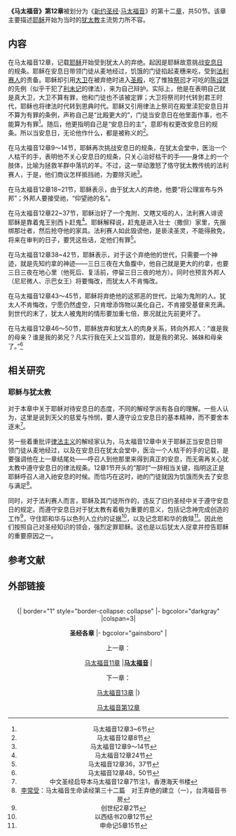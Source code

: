 '''《马太福音》第12章'''被划分为《[[新约圣经|新约圣经]]·[[马太福音|马太福音]]》的第十二[[圣经章节|章]]，共50节。该章主要描述[[耶稣|耶稣]]开始为当时的[[犹太教|犹太教]]主流势力所不容。

== 内容 ==
{{Main|耶稣遭弃绝}}
在马太福音12章，记载[[耶稣|耶稣]]开始受到犹太人的弃绝。起因是耶稣故意挑战[[安息日|安息日]]的规条。耶稣在安息日带领门徒从麦地经过，饥饿的门徒掐起麦穗来吃，受到[[法利赛人|法利赛人]]的责备。耶稣却引用[[大卫|大卫]]在被弃绝时进入[[圣殿|圣殿]]，吃了惟独[[祭司|祭司]]才可吃的[[陈设饼|陈设饼]]的先例（似乎干犯了[[利未记|利未记]]的律法），来为自己辩护。实际上，他是在表明自己就是真大卫，大卫不算有罪，他和门徒也不该被定罪；大卫将祭司时代转到君王时代，耶稣也将律法时代转到恩典时代。耶稣又引用律法上祭司在殿里渎犯安息日并不算为有罪的条例，声称自己是“比殿更大的”，门徒当安息日在他里面作事，也不能算为有罪<ref>马太福音12章3~6节</ref>。随后，他更指明自己是“安息日的主”，意即有权更改安息日的规条。所以当安息日，无论他作什么，都是被称义的<ref>马太福音12章8节</ref>。   
 
在马太福音12章9～14节，耶稣再次挑战安息日的规条，在犹太会堂中，医治一个人枯干的手，表明他不关心安息日的规条，只关心治好枯干的手——身体上的一个肢体，比喻为拯救羊群中落坑的羊。不过，这一举动激怒了恪守犹太教传统的法利赛人，于是，他们商议怎样抵挡祂，为要除灭祂<ref>马太福音12章9～14节</ref>。
  
在马太福音12章18~21节，耶稣表示，由于犹太人的弃绝，他要“将公理宣布与外邦”；外邦人要接受祂，“仰望祂的名”。 
 
在马太福音12章22~37节，耶稣治好了一个鬼附、又瞎又哑的人，法利赛人诽谤耶稣是靠着鬼王别西卜赶鬼<ref>马太福音12章24节</ref>。耶稣解释说，赶鬼是进入壮士（撒但）家里，先捆绑那壮者，然后抢夺他的家具。法利赛人如此毁谤他，是亵渎圣灵，不能得赦免，将来在审判的日子，要凭这些话，定他们有罪<ref>马太福音12章36，37节</ref>。 
 
在马太福音12章38~42节，耶稣表示，对于这个弃绝他的世代，只需要一个神迹，就是先知约拿的神迹——三日三夜在大鱼腹中，他自己就是更大的约拿，也要三日三夜在地心里（他死后、复活前，停留三日三夜的地方）。同时也预言外邦人（尼尼微人、示巴女王）将要悔改，而犹太人不肯悔改。
 
在马太福音12章43～45节，耶稣将弃绝他的这邪恶的世代，比喻为鬼附的人。犹太人不肯悔改，宁愿仍然虚空，只肯增添饰物以美化自己，不肯接受基督来充满。到世代的末了，犹太人被鬼附的情形要加重七倍，景况就比先前更坏了。 
 
在马太福音12章46～50节，耶稣放弃和犹太人的肉身关系，转向外邦人：“谁是我的母亲？谁是我的弟兄？凡实行我在天上父旨意的，就是我的弟兄、姊妹和母亲了。”<ref>马太福音12章48，50节</ref>　 

== 相关研究 ==

=== 耶稣与犹太教 ===
对于本章中关于耶稣对待安息日的态度，不同的解经学派有各自的理解。一些人认为，这里是说到天父的慈爱与怜悯，要人遵守设立安息日的基本精神，而不要舍本逐末<ref>中文圣经启导本马太福音12章7节注1，香港海天书楼</ref>。

另一些着重批评[[律法主义|律法主义]]的解经家认为，马太福音12章中关于耶稣正当安息日带领门徒从麦地经过，以及在安息日在犹太会堂中，医治一个人枯干的手的记载，是要强调他在上一章结尾处——呼召人到他那里来得到真正的安息，而无需再关心犹太教中遵守安息日的律法规条。12章1节开头的“那时”一辞相当关键，指明这正是耶稣呼召人进入祂安息的时候。而恰巧在这时，祂的门徒就因为饥饿而失去了安息与满足<ref>[[李常受|李常受]]：马太福音生命读经第三十二篇　对王弃绝的建立（一），台湾福音书房</ref>。

同时，对于法利赛人而言，耶稣及其门徒所作的，违反了旧约圣经中关于遵守安息日的规定。而遵守安息日对于犹太教有着极为重要的意义，包括记念神完成创造的工作<ref>创世纪2章2节</ref>，守住耶和华与以色列人立约的证据<ref>以西结书20章12节</ref>，以及记念耶和华的救赎<ref>申命记5章15节</ref>。因此他们按照自己对圣经知识的领会，强烈定罪耶稣。这也是以后犹太人捉拿并控告耶稣的重要原因之一。

== 参考文献 ==
{{Reflist|2}}

==外部链接==

<center>
<br>
{| border="1" style="border-collapse: collapse"
|- bgcolor="darkgray"
|colspan=3|<Center>'''圣经各章'''
|- bgcolor="gainsboro"
|<Center>上一章：<br><Center>[[马太福音11章|马太福音11章]]
|'''[[马太福音|马太福音]]'''
|<Center>下一章：<br><Center>[[马太福音13章|马太福音13章]]
|}
</center>

[[Category:马太福音第12章|]]